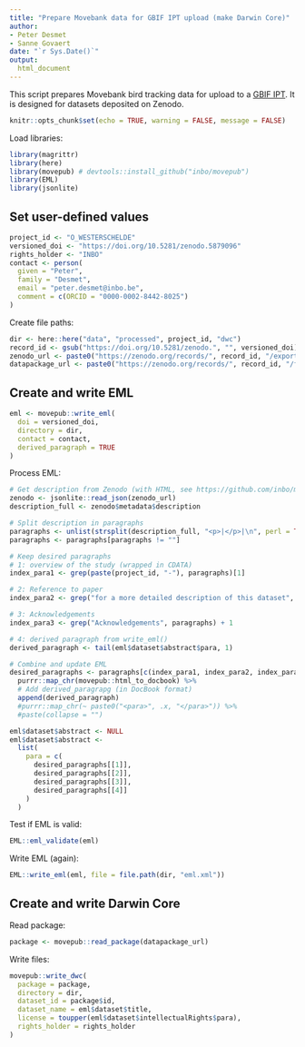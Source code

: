 ```yaml
---
title: "Prepare Movebank data for GBIF IPT upload (make Darwin Core)"
author:
- Peter Desmet
- Sanne Govaert
date: "`r Sys.Date()`"
output:
  html_document
---
```


This script prepares Movebank bird tracking data for upload to a [GBIF IPT](https://gbif.org/ipt). It is designed for datasets deposited on Zenodo.

```r
knitr::opts_chunk$set(echo = TRUE, warning = FALSE, message = FALSE)
```

Load libraries:

```r
library(magrittr)
library(here)
library(movepub) # devtools::install_github("inbo/movepub")
library(EML)
library(jsonlite)
```

## Set user-defined values

```r
project_id <- "O_WESTERSCHELDE"
versioned_doi <- "https://doi.org/10.5281/zenodo.5879096"
rights_holder <- "INBO"
contact <- person(
  given = "Peter",
  family = "Desmet",
  email = "peter.desmet@inbo.be",
  comment = c(ORCID = "0000-0002-8442-8025")
)
```

Create file paths:

```r
dir <- here::here("data", "processed", project_id, "dwc")
record_id <- gsub("https://doi.org/10.5281/zenodo.", "", versioned_doi)
zenodo_url <- paste0("https://zenodo.org/records/", record_id, "/export/json")
datapackage_url <- paste0("https://zenodo.org/records/", record_id, "/files/datapackage.json")
```

## Create and write EML

```r
eml <- movepub::write_eml(
  doi = versioned_doi,
  directory = dir,
  contact = contact,
  derived_paragraph = TRUE
)
```

Process EML:

```r
# Get description from Zenodo (with HTML, see https://github.com/inbo/movepub/issues/65)
zenodo <- jsonlite::read_json(zenodo_url)
description_full <- zenodo$metadata$description
```

```r
# Split description in paragraphs
paragraphs <- unlist(strsplit(description_full, "<p>|</p>|\n", perl = TRUE))
paragraphs <- paragraphs[paragraphs != ""]

# Keep desired paragraphs
# 1: overview of the study (wrapped in CDATA)
index_para1 <- grep(paste(project_id, "-"), paragraphs)[1]

# 2: Reference to paper
index_para2 <- grep("for a more detailed description of this dataset", paragraphs)

# 3: Acknowledgements
index_para3 <- grep("Acknowledgements", paragraphs) + 1

# 4: derived paragraph from write_eml()
derived_paragraph <- tail(eml$dataset$abstract$para, 1)

# Combine and update EML
desired_paragraphs <- paragraphs[c(index_para1, index_para2, index_para3)] %>% 
  purrr::map_chr(movepub::html_to_docbook) %>% 
  # Add derived_paragrapg (in DocBook format)
  append(derived_paragraph)
  #purrr::map_chr(~ paste0("<para>", .x, "</para>")) %>%
  #paste(collapse = "")

eml$dataset$abstract <- NULL
eml$dataset$abstract <- 
  list(
    para = c(
      desired_paragraphs[[1]],
      desired_paragraphs[[2]],
      desired_paragraphs[[3]],
      desired_paragraphs[[4]]
    )
  )
```

Test if EML is valid:

```r
EML::eml_validate(eml)
```

Write EML (again):

```r
EML::write_eml(eml, file = file.path(dir, "eml.xml"))
```

## Create and write Darwin Core

Read package:

```r
package <- movepub::read_package(datapackage_url)
```

Write files:

```r
movepub::write_dwc(
  package = package,
  directory = dir,
  dataset_id = package$id,
  dataset_name = eml$dataset$title,
  license = toupper(eml$dataset$intellectualRights$para),
  rights_holder = rights_holder
)
```
